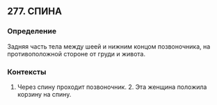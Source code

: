 ## 277. СПИНА
### Определение
Задняя часть тела между шеей и нижним концом позвоночника, на противоположной стороне от груди и живота.

### Контексты
1. Через спину проходит позвоночник. 2. Эта женщина положила корзину на спину. 


